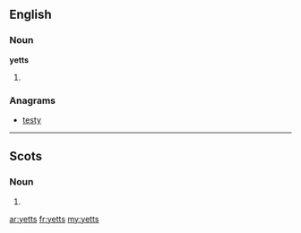==English==

===Noun===
'''yetts'''

# {{plural of|[[yett]]}}

===Anagrams===
* [[testy#English|testy]]

----

==Scots==

===Noun===
{{sco-pl}}

# {{plural of|[[yett]]|lang=sco}}

[[ar:yetts]]
[[fr:yetts]]
[[my:yetts]]